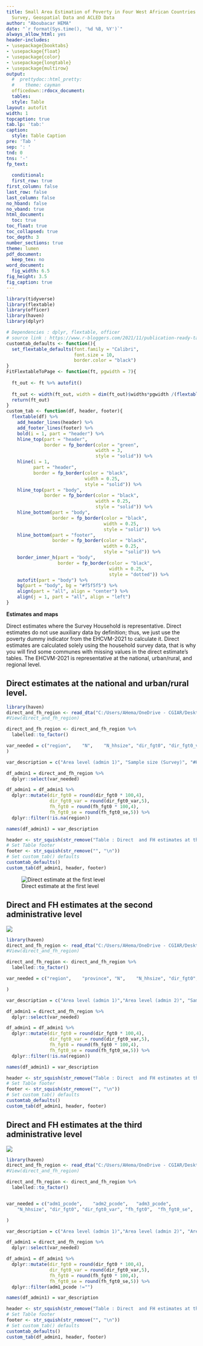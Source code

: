 ```yaml
---
title: Small Area Estimation of Poverty in Four West African Countries by Integrating
  Survey, Geospatial Data and ACLED Data
author: "Aboubacar HEMA"
date: "`r format(Sys.time(), '%d %B, %Y')`"
always_allow_html: yes
header-includes:
- \usepackage{booktabs}
- \usepackage{float}
- \usepackage{color}
- \usepackage{longtable}
- \usepackage{multirow}
output: 
  #  prettydoc::html_pretty:
  #    theme: cayman
  officedown::rdocx_document:
  tables:
  style: Table
layout: autofit
width: 1
topcaption: true
tab.lp: 'tab:'
caption:
  style: Table Caption
pre: 'Tab '
sep: ': '
tnd: 0
tns: '-'
fp_text: 
  
  conditional:
  first_row: true
first_column: false
last_row: false
last_column: false
no_hband: false
no_vband: true
html_document:
  toc: true
toc_float: true
toc_collapsed: true
toc_depth: 3
number_sections: true
theme: lumen
pdf_document:
  keep_tex: no
word_document:
  fig_width: 6.5
fig_height: 3.5
fig_caption: true
---
```



```r
library(tidyverse)
library(flextable)
library(officer)
library(haven)
library(dplyr)
```


```r
# Dependencies : dplyr, flextable, officer
# source link : https://www.r-bloggers.com/2021/11/publication-ready-tables-with-flextable-and-own-theme-in-r/
customtab_defaults <- function(){
  set_flextable_defaults(font.family = "Calibri",
                         font.size = 10,
                         border.color = "black")
}
FitFlextableToPage <- function(ft, pgwidth = 7){
  
  ft_out <- ft %>% autofit()
  
  ft_out <- width(ft_out, width = dim(ft_out)$widths*pgwidth /(flextable_dim(ft_out)$widths))
  return(ft_out)
}
custom_tab <- function(df, header, footer){
  flextable(df) %>%
    add_header_lines(header) %>%
    add_footer_lines(footer) %>%
    bold(i = 1, part = "header") %>%
    hline_top(part = "header",
              border = fp_border(color = "green",
                                 width = 3,
                                 style = "solid")) %>%
    hline(i = 1,
          part = "header",
          border = fp_border(color = "black",
                             width = 0.25,
                             style = "solid")) %>%
    hline_top(part = "body",
              border = fp_border(color = "black",
                                 width = 0.25,
                                 style = "solid")) %>%
    hline_bottom(part = "body",
                 border = fp_border(color = "black",
                                    width = 0.25,
                                    style = "solid")) %>%
    hline_bottom(part = "footer",
                 border = fp_border(color = "black",
                                    width = 0.25,
                                    style = "solid")) %>%
    border_inner_h(part = "body",
                   border = fp_border(color = "black",
                                      width = 0.25,
                                      style = "dotted")) %>%
    autofit(part = "body") %>%
    bg(part = "body", bg = "#f5f5f5") %>%
    align(part = "all", align = "center") %>%
    align(j = 1, part = "all", align = "left")
}
```


**Estimates and maps**

Direct estimates where the Survey Household is representative. Direct estimates do not use auxiliary data by definition; thus, we just use the poverty dummy indicator from the EHCVM-2021 to calculate it. Direct estimates are calculated solely using the household survey data, that is why you will find some communes  with missing values in the direct estimate’s tables. The EHCVM-2021 is representative at the national, urban/rural, and regional level. 

##	Direct estimates at the national and urban/rural level.


```r
library(haven)
direct_and_fh_region <- read_dta("C:/Users/AHema/OneDrive - CGIAR/Desktop/Poverty Mapping/Small area estimation/Burkina Faso/Application of Fay-Herriot Model for Burkina Faso/00.Data/direct_and_fh_region.dta")
#View(direct_and_fh_region)

direct_and_fh_region <- direct_and_fh_region %>% 
  labelled::to_factor()

var_needed = c("region",	"N",	"N_hhsize",	"dir_fgt0",	"dir_fgt0_var",	"fh_fgt0",	"fh_fgt0_se",	"fh_fgt0_cv"
)

var_description = c("Area level (admin 1)", "Sample size (Survey)", "#Households","Direct estimate (FGT0)","Direct estimate Variance","FH estimate","FH estimate Variance","FH estimate CV")

df_admin1 = direct_and_fh_region %>% 
  dplyr::select(var_needed)

df_admin1 = df_admin1 %>% 
  dplyr::mutate(dir_fgt0 = round(dir_fgt0 * 100,4),
                dir_fgt0_var = round(dir_fgt0_var,5),
                fh_fgt0 = round(fh_fgt0 * 100,4),
                fh_fgt0_se = round(fh_fgt0_se,5)) %>% 
  dplyr::filter(!is.na(region))

names(df_admin1) = var_description
```


```r
header <- str_squish(str_remove("Table : Direct  and FH estimates at the regional level", "\n"))
# Set Table footer
footer <- str_squish(str_remove("", "\n"))
# Set custom_tab() defaults
customtab_defaults()
custom_tab(df_admin1, header, footer)
```

![Direct estimate at the first level](images/direct_region.png)



## Direct  and FH estimates at the second administrative level


![](images/direct_province.png)


```r
library(haven)
direct_and_fh_region <- read_dta("C:/Users/AHema/OneDrive - CGIAR/Desktop/Poverty Mapping/Small area estimation/Burkina Faso/Application of Fay-Herriot Model for Burkina Faso/00.Data/direct_and_fh_provinces.dta")
#View(direct_and_fh_region)

direct_and_fh_region <- direct_and_fh_region %>% 
  labelled::to_factor()

var_needed = c("region",	"province",	"N",	"N_hhsize",	"dir_fgt0",	"dir_fgt0_var",	"fh_fgt0",	"fh_fgt0_se",	"fh_fgt0_cv"

)

var_description = c("Area level (admin 1)","Area level (admin 2)", "Sample size (Survey)", "#Households","Direct estimate (FGT0)","Direct estimate Variance","FH estimate","FH estimate Variance","FH estimate CV")

df_admin1 = direct_and_fh_region %>% 
  dplyr::select(var_needed)

df_admin1 = df_admin1 %>% 
  dplyr::mutate(dir_fgt0 = round(dir_fgt0 * 100,4),
                dir_fgt0_var = round(dir_fgt0_var,5),
                fh_fgt0 = round(fh_fgt0 * 100,4),
                fh_fgt0_se = round(fh_fgt0_se,5)) %>% 
  dplyr::filter(!is.na(region))

names(df_admin1) = var_description
```


```r
header <- str_squish(str_remove("Table : Direct  and FH estimates at the department level", "\n"))
# Set Table footer
footer <- str_squish(str_remove("", "\n"))
# Set custom_tab() defaults
customtab_defaults()
custom_tab(df_admin1, header, footer)
```




## Direct  and FH estimates at the third administrative level

![](images/direct_communes.png)



```r
library(haven)
direct_and_fh_region <- read_dta("C:/Users/AHema/OneDrive - CGIAR/Desktop/Poverty Mapping/Small area estimation/Burkina Faso/Application of Fay-Herriot Model for Burkina Faso/00.Data/direct_and_fh_commune.dta")
#View(direct_and_fh_region)

direct_and_fh_region <- direct_and_fh_region %>% 
  labelled::to_factor()


var_needed = c("adm1_pcode",	"adm2_pcode",	"adm3_pcode",
	"N_hhsize",	"dir_fgt0",	"dir_fgt0_var",	"fh_fgt0",	"fh_fgt0_se",	"fh_fgt0_cv"

)

var_description = c("Area level (admin 1)","Area level (admin 2)", "Area level (admin 3)", "#Households","Direct estimate (FGT0)","Direct estimate Variance","FH estimate","FH estimate Variance","FH estimate CV")

df_admin1 = direct_and_fh_region %>% 
  dplyr::select(var_needed)

df_admin1 = df_admin1 %>% 
  dplyr::mutate(dir_fgt0 = round(dir_fgt0 * 100,4),
                dir_fgt0_var = round(dir_fgt0_var,5),
                fh_fgt0 = round(fh_fgt0 * 100,4),
                fh_fgt0_se = round(fh_fgt0_se,5)) %>% 
  dplyr::filter(adm1_pcode !="")

names(df_admin1) = var_description
```


```r
header <- str_squish(str_remove("Table : Direct  and FH estimates at the communal level", "\n"))
# Set Table footer
footer <- str_squish(str_remove("", "\n"))
# Set custom_tab() defaults
customtab_defaults()
custom_tab(df_admin1, header, footer)
```

